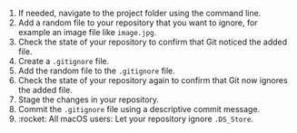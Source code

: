 1. If needed, navigate to the project folder using the command line.
1. Add a random file to your repository that you want to ignore, for example an image file like `image.jpg`.
1. Check the state of your repository to confirm that Git noticed the added file.
1. Create a `.gitignore` file.
1. Add the random file to the `.gitignore` file.
1. Check the state of your repository again to confirm that Git now ignores the added file.
1. Stage the changes in your repository.
1. Commit the `.gitignore` file using a descriptive commit message.
1. :rocket: All macOS users: Let your repository ignore `.DS_Store`.
